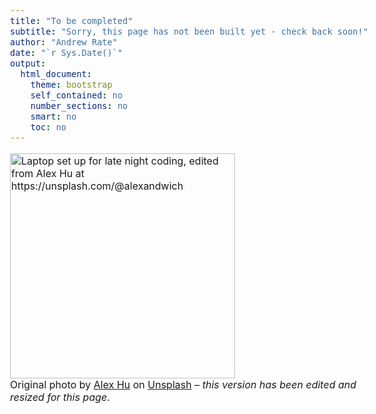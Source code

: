```yaml
---
title: "To be completed"
subtitle: "Sorry, this page has not been built yet - check back soon!"
author: "Andrew Rate"
date: "`r Sys.Date()`"
output: 
  html_document: 
    theme: bootstrap
    self_contained: no
    number_sections: no
    smart: no
    toc: no
---
```


<style type="text/css">
  body{
  font-size: 12pt;
}
</style>

[![](./images/alex-hu-unsplash-edit.jpg){width=360 height=360 alt="Laptop set up for late night coding, edited from Alex Hu at https://unsplash.com/@alexandwich"}](https://unsplash.com/photos/lighted-desk-lamp-in-table-PKW5HNA8RfY?utm_content=creditCopyText&utm_medium=referral&utm_source=unsplash){target="_blank"}  
Original photo by <a href="https://unsplash.com/@alexandwich?utm_content=creditCopyText&utm_medium=referral&utm_source=unsplash" target="_blank">Alex Hu</a> on <a href="https://unsplash.com/photos/lighted-desk-lamp-in-table-PKW5HNA8RfY?utm_content=creditCopyText&utm_medium=referral&utm_source=unsplash" target="_blank">Unsplash</a> &ndash; *this version has been edited and resized for this page*.
  
